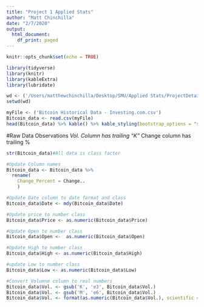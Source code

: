 ```yaml
---
title: "Project 1 Applied Stats"
author: "Matt Chinchilla"
date: "2/7/2020"
output:
  html_document:
    df_print: paged
---
```


```r
knitr::opts_chunk$set(echo = TRUE)
```


```r
library(tidyverse)
library(knitr)
library(kableExtra)
library(lubridate)
```

```r
wd <- ('/Users/matthewchinchilla/Desktop/SMU/Applied Stats/ProjectDetails/AppliedStats')
setwd(wd)
```

```r
myFile <- ('Bitcoin Historical Data - Investing.com.csv')
Bitcoin_data <- read.csv(myFile)
head(Bitcoin_data) %>% kable() %>% kable_styling(bootstrap_options = "striped")
```

#Raw Data Observations
*Vol. Column has trailing "K" 
*Change column has trailing % 

```r
str(Bitcoin_data)#All data is class factor
```

```r

#Update Column names
Bitcoin_data <- Bitcoin_data %>% 
  rename(
    Change_Percent = Change..
    )

#Update Date column to date format and class
Bitcoin_data$Date <- mdy(Bitcoin_data$Date)

#Update price to number class
Bitcoin_data$Price <- as.numeric(Bitcoin_data$Price)

#Update Open to number class
Bitcoin_data$Open <-  as.numeric(Bitcoin_data$Open)

#Update High to number class
Bitcoin_data$High <- as.numeric(Bitcoin_data$High)

#update Low to number class
Bitcoin_data$Low <- as.numeric(Bitcoin_data$Low)

#Convert Volumne column to real numbers
Bitcoin_data$Vol. <- gsub('K', 'e3', Bitcoin_data$Vol.)
Bitcoin_data$Vol. <- gsub('M', 'e6', Bitcoin_data$Vol.)
Bitcoin_data$Vol. <- format(as.numeric(Bitcoin_data$Vol.), scientific = FALSE))  #, big.mark = ",")
```

```r

```